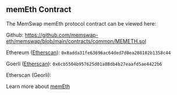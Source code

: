 ## memEth Contract

The MemSwap memEth protocol contract can be viewed here:

Github: https://github.com/memswap-eth/memswap/blob/main/contracts/common/MEMETH.sol

Ethereum ([Etherscan](https://etherscan.io/address/0x8adda31fe63696ac64ded7d0ea208102b1358c44#code)): `0x8adda31fe63696ac64ded7d0ea208102b1358c44`

Goerli ([Etherscan](https://goerli.etherscan.io/address/0x6cb5504b957625d01a88db4b27eaafd5ae4422b6#code)): `0x6cb5504b957625d01a88db4b27eaafd5ae4422b6`

Etherscan (Georli):

Learn more about [memEth](/protocol-features/memeth)
